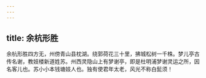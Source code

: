 ```yaml
---
---
---
```

title: 余杭形胜
---



余杭形胜四方无，州傍青山县枕湖。绕郭荷花三十里，拂城松树一千株。梦儿亭古传名谢，教妓楼新道姓苏。州西灵隐山上有梦谢亭，即是杜明浦梦谢灵运之所，因名客儿也。苏小小本钱塘妓人也。独有使君年太老，风光不称白髭须！